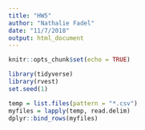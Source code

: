 ```yaml
---
title: "HW5"
author: "Nathalie Fadel"
date: "11/7/2018"
output: html_document
---
```


```r
knitr::opts_chunk$set(echo = TRUE)

library(tidyverse)
library(rvest)
set.seed(1)
```
```r
temp = list.files(pattern = "*.csv")
myfiles = lapply(temp, read.delim)
dplyr::bind_rows(myfiles)
```
